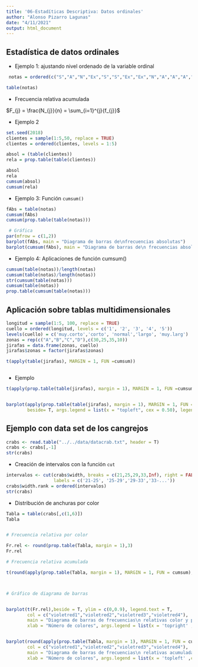 ```yaml
---
title: '06-Estadíticas Descriptiva: Datos ordinales'
author: "Alonso Pizarro Lagunas"
date: "4/11/2021"
output: html_document
---
```


## Estadística de datos ordinales

 - Ejemplo 1: ajustando nivel ordenado de la variable ordinal
 
```r
 notas = ordered(c("S","A","N","Ex","S","S","Ex","Ex","N","A","A","A","A","N","S"), levels = c("S","A","N","Ex"))

table(notas)

```


 - Frecuencia relativa acumulada
 
$F_{j} = \frac{N_{j}}{n} = \sum_{i=1}^{j}{f_{j}}$


   - Ejemplo 2
   
```r

set.seed(2018)
clientes = sample(1:5,50, replace = TRUE)
clientes = ordered(clientes, levels = 1:5)

absol = (table(clientes))
rela = prop.table(table(clientes))

absol
rela
cumsum(absol)
cumsum(rela)

```


  - Ejemplo 3: Función `cumsum()`
  
```r
fAbs = table(notas)
cumsum(fAbs)
cumsum(prop.table(table(notas)))

 # Gráfica
par(mfrow = c(1,2))
barplot(fAbs, main = "Diagrama de barras de\nfrecuencias absolutas")
barplot(cumsum(fAbs), main = "Diagrama de barras de\n frecuencias absolutas acumuladas")

```

   - Ejemplo 4: Aplicaciones de función cumsum()

```r

cumsum(table(notas))/length(notas)
cumsum(table(notas)/length(notas))
str(cumsum(table(notas)))
cumsum(table(notas))
prop.table(cumsum(table(notas)))
```

## Aplicación sobre tablas multidimensionales


```r
longitud = sample(1:5, 100, replace = TRUE)
cuello = ordered(longitud, levels = c('1', '2', '3', '4', '5'))
levels(cuello) = c('muy.corto','corto', 'normal','largo', 'muy.larg')
zonas = rep(c("A","B","C","D"),c(30,25,35,10))
jirafas = data.frame(zonas, cuello)
jirafas$zonas = factor(jirafas$zonas)

t(apply(table(jirafas), MARGIN = 1, FUN =cumsum))



```

  - Ejemplo 
  
```r
t(apply(prop.table(table(jirafas), margin = 1), MARGIN = 1, FUN =cumsum))


barplot(apply(prop.table(table(jirafas), margin = 1), MARGIN = 1, FUN =cumsum),
        beside= T, args.legend = list(x = "topleft", cex = 0.50), legend = T)

```



## Ejemplo con data set de los cangrejos


```r

crabs <- read.table("../../data/datacrab.txt", header = T)
crabs <- crabs[,-1]
str(crabs)
```

  - Creación de intervalos con la función `cut`

```r

intervalos <- cut(crabs$width, breaks = c(21,25,29,33,Inf), right = FALSE,
                  labels = c('21-25', '25-29','29-33','33-...'))
crabs$width.rank = ordered(intervalos)
str(crabs)
```

  - Distribución de anchuras por color

```r

Tabla = table(crabs[,c(1,6)])
Tabla


# Frecuencia relativa por color

Fr.rel <- round(prop.table(Tabla, margin = 1),3)
Fr.rel

# Frecuencia relativa acumulada

t(round(apply(prop.table(Tabla, margin = 1), MARGIN = 1, FUN = cumsum),3))



# Gráfico de diagrama de barras


barplot(t(Fr.rel),beside = T, ylim = c(0,0.9), legend.text = T, 
        col = c("violetred1","violetred2","violetred3","violetred4"),
        main = "Diagrama de barras de frecuencias\n relativas color y peso",
        xlab = "Número de colores", args.legend = list(x = 'topright' ,cex = 0.75)) 


barplot(round(apply(prop.table(Tabla, margin = 1), MARGIN = 1, FUN = cumsum),3),beside = T, ylim = c(0,1), legend.text = T, 
        col = c("violetred1","violetred2","violetred3","violetred4"),
        main = "Diagrama de barras de frecuencias\n relativas acumuladad color y peso",
        xlab = "Número de colores", args.legend = list(x = 'topleft' ,cex = 0.55)) 



```

